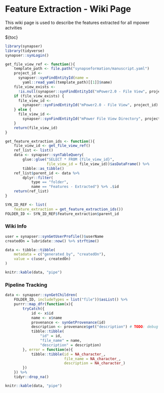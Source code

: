 # Feature Extraction - Wiki Page

This wiki page is used to describe the features extracted for all mpower actvities

${toc}

```r
library(synapser)
library(tidyverse)
synapser::synLogin()
```

```r
get_file_view_ref <- function(){
    template_path <- file.path("synapseformation/manuscript.yaml")
    project_id <- 
      synapser::synFindEntityId(name = 
        yaml::read_yaml(template_path)[[1]]$name)
    file_view_exists <- 
      !is.null(synapser::synFindEntityId("mPower2.0 - File View", project_id))
    if (file_view_exists) {
      file_view_id <- 
        synapser::synFindEntityId("mPower2.0 - File View", project_id)
    } else {
      file_view_id <- 
        synapser::synFindEntityId("mPower File View Directory", project_id)
    }
    return(file_view_id)
}

get_feature_extraction_ids <- function(){
    file_view_id <- get_file_view_ref()
    ref_list <- list()
    data <- synapser::synTableQuery(
        glue::glue("SELECT * FROM {file_view_id}", 
                   file_view_id = file_view_id))$asDataFrame() %>%
        tibble::as_tibble()
    ref_list$parent_id <- data %>%
        dplyr::filter(
            type == "folder",
            name == "Features - Extracted") %>% .$id
    return(ref_list)
}
```


```r
SYN_ID_REF <- list(
    feature_extraction = get_feature_extraction_ids())
FOLDER_ID <- SYN_ID_REF$feature_extraction$parent_id
```

### Wiki Info
```r
user = synapser::synGetUserProfile()$userName
createdOn = lubridate::now() %>% strftime()

data <- tibble::tibble(
    metadata = c("generated_by", "createdOn"),
    value = c(user, createdOn)
)

knitr::kable(data, "pipe")
```


### Pipeline Tracking
```r
data <- synapser::synGetChildren(
    FOLDER_ID, includeTypes = list("file"))$asList() %>%
    purrr::map_dfr(function(x){
        tryCatch({
            id <- x$id
            name <- x$name
            provenance <- synGetProvenance(id)
            description <- provenance$get("description") # TODO: debug this line/part
            tibble::tibble(
                "id" = id,
                "file_name" = name,
                "description" = description)  
        }, error = function(e){
            tibble::tibble(id = NA_character_,
                           file_name = NA_character_,
                           description = NA_character_)
        })
    }) %>% 
    tidyr::drop_na()

knitr::kable(data, "pipe")
```